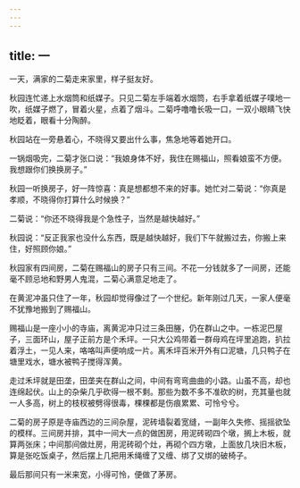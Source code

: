 ```yaml
---
---
---
```

title: 一
---



一天，满家的二菊走来家里，样子挺友好。

秋园连忙递上水烟筒和纸媒子。只见二菊左手端着水烟筒，右手拿着纸媒子噗地一吹，纸媒子燃了，冒着火星，点着了烟斗。二菊呼噜噜长吸一口，一双小眼睛飞快地眨着，眼看十分陶醉。

秋园站在一旁悬着心，不晓得又要出什么事，焦急地等着她开口。

一锅烟吸完，二菊才张口说：“我娘身体不好，我住在赐福山，照看娘蛮不方便。我想跟你们换换房子。”

秋园一听换房子，好一阵惊喜：真是想都想不来的好事。她忙对二菊说：“你真是孝顺，不晓得你打算什么时候换？”

二菊说：“你还不晓得我是个急性子，当然是越快越好。”

秋园说：“反正我家也没什么东西，既是越快越好，我们下午就搬过去，你搬上来住，好照顾你娘。”

秋园家有四间房，二菊在赐福山的房子只有三间。不花一分钱就多了一间房，还能毫不顾忌地和野男人鬼混，二菊心满意足地走了。

在黄泥冲虽只住了一年，秋园却觉得像过了一个世纪。新年刚过几天，一家人便毫不犹豫地搬到了赐福山。

赐福山是一座小小的寺庙，离黄泥冲只过三条田塍，仍在群山之中。一栋泥巴屋子，三面环山，屋子正前方是个禾坪。一只大公鸡带着一群母鸡在坪里追跑，扒拉着浮土，一见人来，咯咯叫声便响成一片。离禾坪百米开外有口泥塘，几只鸭子在塘里戏水，塘水被鸭子搅得浑黄。

走过禾坪就是田垄，田垄夹在群山之间，中间有弯弯曲曲的小路。山虽不高，却也连绵起伏。山上的杂柴几乎砍得一根不剩。那些为数不多不准砍的树，充其量也就一人多高，树上的枝杈被劈得很毒，棵棵都是伤痕累累、可怜兮兮。

二菊的房子原是寺庙西边的三间杂屋，泥砖墙裂着宽缝，一副年久失修、摇摇欲坠的模样。三间房并排，其中一间大一点的做困房，用泥砖砌四个墩，搁上木板，就算两张床；中间那间做灶房，用泥砖砌个灶，再砌个四方墩，上面放几块旧木板，算是张吃饭桌子，然后摆上几把用禾绳缠了又缠、绑了又绑的破椅子。

最后那间只有一米来宽，小得可怜，便做了茅房。